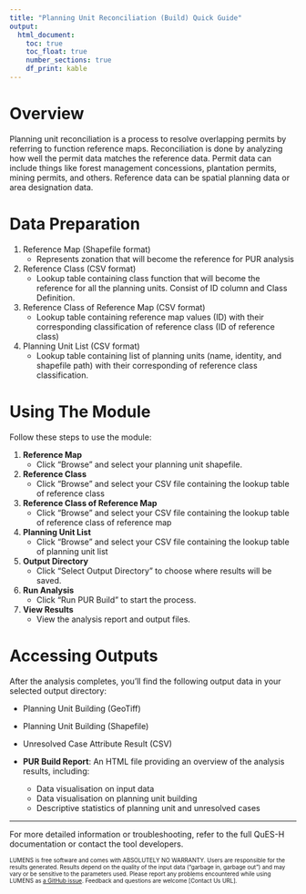 ```yaml
---
title: "Planning Unit Reconciliation (Build) Quick Guide"
output: 
  html_document: 
    toc: true
    toc_float: true
    number_sections: true
    df_print: kable
---
```


# Overview

Planning unit reconciliation is a process to resolve overlapping permits by referring to function reference maps. Reconciliation is done by analyzing how well the permit data matches the reference data. Permit data can include things like forest management concessions, plantation permits, mining permits, and others. Reference data can be spatial planning data or area designation data.

# Data Preparation

1. Reference Map (Shapefile format)
   - Represents zonation that will become the reference for PUR analysis

2. Reference Class (CSV format)
   - Lookup table containing class function that will become the reference for all the planning units. Consist of ID column and Class Definition.

3. Reference Class of Reference Map (CSV format)
   - Lookup table containing reference map values (ID) with their corresponding classification of reference class (ID of reference class)
   
4. Planning Unit List (CSV format)
   - Lookup table containing list of planning units (name, identity, and shapefile path) with their corresponding of reference class classification.
   
# Using The Module

Follow these steps to use the module:

1. **Reference Map**
   - Click "Browse" and select your planning unit shapefile.

2. **Reference Class**
   - Click "Browse" and select your CSV file containing the lookup table of reference class

3. **Reference Class of Reference Map**
   - Click "Browse" and select your CSV file containing the lookup table of reference class of reference map
   
4. **Planning Unit List**
   - Click "Browse" and select your CSV file containing the lookup table of planning unit list

5.  **Output Directory**
    -   Click "Select Output Directory" to choose where results will be saved.
    
6.  **Run Analysis**
    -   Click "Run PUR Build" to start the process.
    
7.  **View Results**
    -   View the analysis report and output files.

# Accessing Outputs

After the analysis completes, you'll find the following output data in your selected output directory:

- Planning Unit Building (GeoTiff)

- Planning Unit Building (Shapefile)

- Unresolved Case Attribute Result (CSV) 

- **PUR Build Report**: An HTML file providing an overview of the analysis results, including:

    -   Data visualisation on input data
    -   Data visualisation on planning unit building
    -   Descriptive statistics of planning unit and unresolved cases
    
------------------------------------------------------------------------

For more detailed information or troubleshooting, refer to the full QuES-H documentation or contact the tool developers.

<font size="1">LUMENS is free software and comes with ABSOLUTELY NO WARRANTY. Users are responsible for the results generated. Results depend on the quality of the input data ("garbage in, garbage out") and may vary or be sensitive to the parameters used. Please report any problems encountered while using LUMENS as [a GitHub issue](https://github.com/icraf-indonesia/lumens-shiny/issues). Feedback and questions are welcome [Contact Us URL].</font>